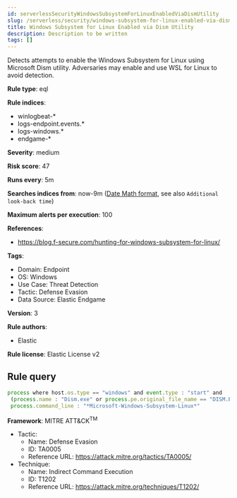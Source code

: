 ```yaml
---
id: serverlessSecurityWindowsSubsystemForLinuxEnabledViaDismUtility
slug: /serverless/security/windows-subsystem-for-linux-enabled-via-dism-utility
title: Windows Subsystem for Linux Enabled via Dism Utility
description: Description to be written
tags: []
---
```


<div id="windows-subsystem-for-linux-enabled-via-dism-utility"></div>

Detects attempts to enable the Windows Subsystem for Linux using Microsoft Dism utility. Adversaries may enable and use WSL for Linux to avoid detection.

**Rule type**: eql

**Rule indices**: 

* winlogbeat-*
* logs-endpoint.events.*
* logs-windows.*
* endgame-*

**Severity**: medium

**Risk score**: 47

**Runs every**: 5m

**Searches indices from**: now-9m ([Date Math format](((ref))/common-options.html#date-math), see also <DocLink id="serverlessSecurityRulesUiCreate" section="set-the-rules-schedule">`Additional look-back time`</DocLink>)

**Maximum alerts per execution**: 100

**References**: 

* https://blog.f-secure.com/hunting-for-windows-subsystem-for-linux/

**Tags**: 

* Domain: Endpoint
* OS: Windows
* Use Case: Threat Detection
* Tactic: Defense Evasion
* Data Source: Elastic Endgame

**Version**: 3

**Rule authors**: 

* Elastic

**Rule license**: Elastic License v2

## Rule query

```js
process where host.os.type == "windows" and event.type : "start" and
 (process.name : "Dism.exe" or process.pe.original_file_name == "DISM.EXE") and 
 process.command_line : "*Microsoft-Windows-Subsystem-Linux*"

```

**Framework**: MITRE ATT&CK<sup>TM</sup>

* Tactic:
    * Name: Defense Evasion
    * ID: TA0005
    * Reference URL: https://attack.mitre.org/tactics/TA0005/
* Technique:
    * Name: Indirect Command Execution
    * ID: T1202
    * Reference URL: https://attack.mitre.org/techniques/T1202/

